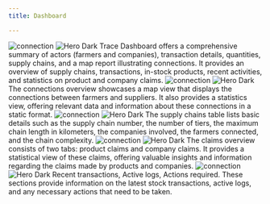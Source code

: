 ```yaml
---
title: Dashboard

---
```




<Steps>
  <Step title="Trace dashboard">
   <img
  className="block dark:hidden"
  src="/images/img/dashboard.png"
  alt="connection"
/>
<img
  className="hidden dark:block"
  src="/images/img/dashboard-b.png"
  alt="Hero Dark"
/>
    Trace Dashboard offers a comprehensive summary of actors (farmers and companies), transaction details, quantities, supply chains, and a map report illustrating connections. It provides an overview of supply chains, transactions, in-stock products, recent activities, and statistics on product and company claims.
  </Step>
  <Step title="Connections overview">
     <img
  className="block dark:hidden"
  src="/images/img/conoverview.png"
  alt="connection"
/>
<img
  className="hidden dark:block"
  src="/images/img/conoverview-b.png"
  alt="Hero Dark"
/>
    The connections overview showcases a map view that displays the connections between farmers and suppliers. It also provides a statistics view, offering relevant data and information about these connections in a static format.
  </Step>


<Step title="Supply chain overview">
   <img
  className="block dark:hidden"
  src="/images/img/sup.png"
  alt="connection"
/>
<img
  className="hidden dark:block"
  src="/images/img/sup-b.png"
  alt="Hero Dark"
/>
    The supply chains table lists basic details such as the supply chain number, the number of tiers, the maximum chain length in kilometers, the companies involved, the farmers connected, and the chain complexity.
  </Step>





<Step title="Claims overview">
   <img
  className="block dark:hidden"
  src="/images/img/claim-dash.png"
  alt="connection"
/>
<img
  className="hidden dark:block"
  src="/images/img/claim-dash-b.png"
  alt="Hero Dark"
/>
    The claims overview consists of two tabs: product claims and company claims. It provides a statistical view of these claims, offering valuable insights and information regarding the claims made by products and companies.
  </Step>
  


  <Step title="Other details">
   <img
  className="block dark:hidden"
  src="/images/img/other.png"
  alt="connection"
/>
<img
  className="hidden dark:block"
  src="/images/img/other-b.png"
  alt="Hero Dark"
/>
    Recent transactions, Active logs, Actions required. These sections provide information on the latest stock transactions, active logs, and any necessary actions that need to be taken.
  </Step>
</Steps>







